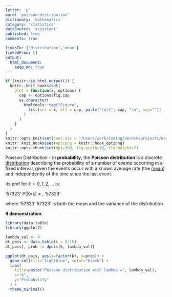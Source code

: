 ```yaml
---
letter: 'p'
word: 'poisson-distribution'
dictionary: 'mathematics'
category: 'statistics'
dataSource: 'assistant'
published: true
comments: true

linksTo: ['distribution','mean']
linkedFrom: []
output:
  html_document:
    keep_md: true
---
```


```r
if (knitr::is_html_output()) {
  knitr::knit_hooks$set(
    plot = function(x, options) {
      cap <- options$fig.cap
      as.character(
        htmltools::tag("Figure",
          list(src = x, alt = cap, paste("\n\t", cap, "\n", sep=""))
        )
      )
    }
  )
}
knitr::opts_knit$set(root.dir = "/Users/work/Coding/derecksprojects/derecksnotes.com-playground/derecksnotes.com/client/src/app/dictionaries/mathematics/definitions")
knitr::knit_hooks$set(optipng = knitr::hook_optipng)
knitr::opts_chunk$set(dpi=300, fig.width=10, fig.height=7)
```

<a id="poisson-distribution">Poisson Distribution</a> - In **probability**, the **Poisson distribution** is a discrete [distribution](#distribution) describing the probability of a number of events occurring in a fixed interval, given the events occur with a known average rate (the [mean](#mean)) and independently of the time since the last event.

Its pmf for $k=0,1,2,\dots$ is:

'57323'
P(X=k) = \frac{\lambda^k e^{-\lambda}}{k!},
'57323'

where '57323'\lambda'57323' is both the mean and the variance of the distribution.

**R demonstration**:

```r
library(data.table)
library(ggplot2)

lambda_val <- 4
dt_pois <- data.table(k = 0:15)
dt_pois[, prob := dpois(k, lambda_val)]

ggplot(dt_pois, aes(x=factor(k), y=prob)) +
  geom_col(fill="lightblue", color="black") +
  labs(
    title=paste("Poisson distribution with lambda =", lambda_val),
    x="k",
    y="Probability"
  ) +
  theme_minimal()
```

